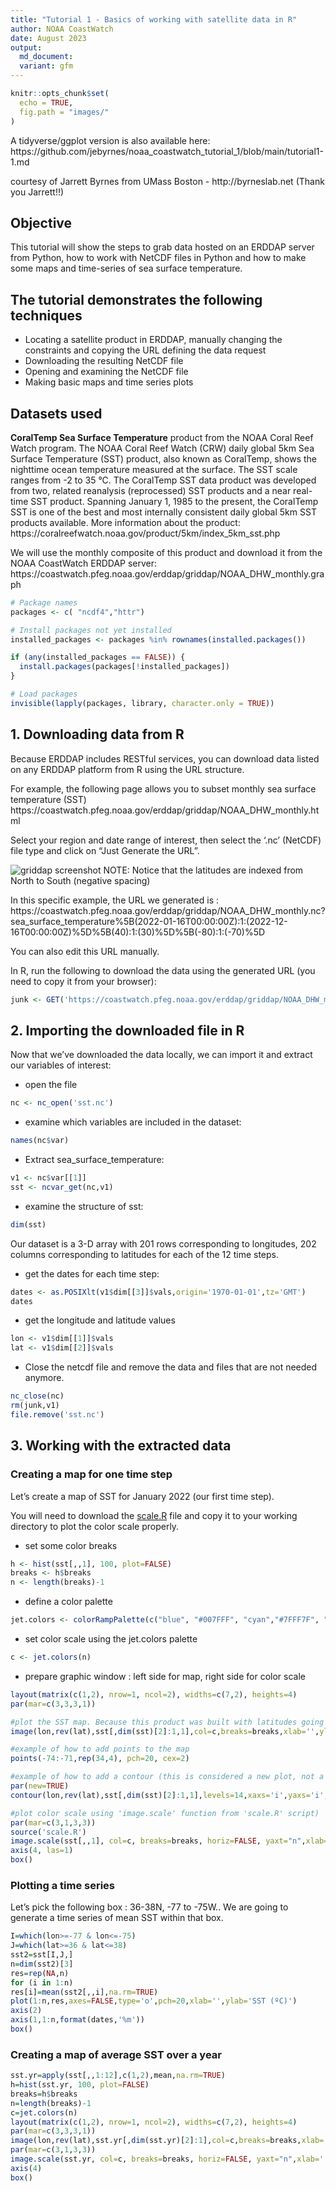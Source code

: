 ```yaml
---
title: "Tutorial 1 - Basics of working with satellite data in R"
author: NOAA CoastWatch
date: August 2023
output:
  md_document:
  variant: gfm
---
```


```r
knitr::opts_chunk$set(
  echo = TRUE,
  fig.path = "images/"
)
```


A tidyverse/ggplot version is also available here: https://github.com/jebyrnes/noaa_coastwatch_tutorial_1/blob/main/tutorial1-1.md

courtesy of Jarrett Byrnes from UMass Boston - http://byrneslab.net   (Thank you Jarrett!!)

## Objective

This tutorial will show the steps to grab data hosted on an ERDDAP server from Python, how to work with NetCDF files in Python and how to make some maps and time-series of sea surface temperature.

## The tutorial demonstrates the following techniques
- Locating a satellite product in ERDDAP, manually changing the constraints and copying the URL defining the data request
- Downloading the resulting NetCDF file
- Opening and examining the NetCDF file
- Making basic maps and time series plots

## Datasets used

**CoralTemp Sea Surface Temperature** product from the NOAA Coral Reef Watch program. The NOAA Coral Reef Watch (CRW) daily global 5km Sea Surface Temperature (SST) product, also known as CoralTemp, shows the nighttime ocean temperature measured at the surface. The SST scale ranges from -2 to 35 °C. The CoralTemp SST data product was developed from two, related reanalysis (reprocessed) SST products and a near real-time SST product. Spanning January 1, 1985 to the present, the CoralTemp SST is one of the best and most internally consistent daily global 5km SST products available. More information about the product: https://coralreefwatch.noaa.gov/product/5km/index_5km_sst.php

We will use the monthly composite of this product and download it from the NOAA CoastWatch ERDDAP server: https://coastwatch.pfeg.noaa.gov/erddap/griddap/NOAA_DHW_monthly.graph


```r

# Package names
packages <- c( "ncdf4","httr")

# Install packages not yet installed
installed_packages <- packages %in% rownames(installed.packages())

if (any(installed_packages == FALSE)) {
  install.packages(packages[!installed_packages])
}

# Load packages 
invisible(lapply(packages, library, character.only = TRUE))


```

## 1. Downloading data from R

Because ERDDAP includes RESTful services, you can download data listed on any ERDDAP platform from R using the URL structure.

For example, the following page allows you to subset monthly sea surface temperature (SST) https://coastwatch.pfeg.noaa.gov/erddap/griddap/NOAA_DHW_monthly.html

Select your region and date range of interest, then select the '.nc' (NetCDF) file type and click on "Just Generate the URL".

![griddap screenshot](../images/erddap.png)
NOTE: Notice that the latitudes are indexed from North to South (negative spacing) 

In this specific example, the URL we generated is : https://coastwatch.pfeg.noaa.gov/erddap/griddap/NOAA_DHW_monthly.nc?sea_surface_temperature%5B(2022-01-16T00:00:00Z):1:(2022-12-16T00:00:00Z)%5D%5B(40):1:(30)%5D%5B(-80):1:(-70)%5D

You can also edit this URL manually.

In R, run the following to download the data using the generated URL (you need to copy it from your browser):

```r

junk <- GET('https://coastwatch.pfeg.noaa.gov/erddap/griddap/NOAA_DHW_monthly.nc?sea_surface_temperature%5B(2022-01-16T00:00:00Z):1:(2022-12-16T00:00:00Z)%5D%5B(40):1:(30)%5D%5B(-80):1:(-70)%5D', write_disk("sst.nc", overwrite=TRUE))

```

## 2. Importing the downloaded file in R

Now that we've downloaded the data locally, we can import it and extract our variables of interest:

* open the file

```r

nc <- nc_open('sst.nc')

```

* examine which variables are included in the dataset:

```r
names(nc$var)

```


* Extract sea_surface_temperature:


```r
v1 <- nc$var[[1]]
sst <- ncvar_get(nc,v1)

```


* examine the structure of sst:


```r
dim(sst)

```

Our dataset is a 3-D array with 201 rows corresponding to longitudes, 202 columns corresponding to latitudes for each of the 12 time steps.

* get the dates for each time step:

```r
dates <- as.POSIXlt(v1$dim[[3]]$vals,origin='1970-01-01',tz='GMT')
dates

```


* get the longitude and latitude values

```r
lon <- v1$dim[[1]]$vals
lat <- v1$dim[[2]]$vals

```


* Close the netcdf file and remove the data and files that are not needed anymore.

```r
nc_close(nc)
rm(junk,v1)
file.remove('sst.nc')

```

## 3. Working with the extracted data

### Creating a map for one time step

Let's create a map of SST for January 2022 (our first time step).

You will need to download the [scale.R](https://oceanwatch.pifsc.noaa.gov/files/scale.R) file and copy it to your working directory to plot the color scale properly.


* set some color breaks

```r
h <- hist(sst[,,1], 100, plot=FALSE)
breaks <- h$breaks
n <- length(breaks)-1

```

* define a color palette

```r
jet.colors <- colorRampPalette(c("blue", "#007FFF", "cyan","#7FFF7F", "yellow", "#FF7F00", "red", "#7F0000"))

```

* set color scale using the jet.colors palette

```r
c <- jet.colors(n)

```

* prepare graphic window : left side for map, right side for color scale

```r
layout(matrix(c(1,2), nrow=1, ncol=2), widths=c(7,2), heights=4)
par(mar=c(3,3,3,1))

#plot the SST map. Because this product was built with latitudes going from North to South, we need to reverse the lat vector because the 'image' function needs increasing values for the coordinates. We also need to flip the sst matrix along the 2d dimension so it plots correctly
image(lon,rev(lat),sst[,dim(sst)[2]:1,1],col=c,breaks=breaks,xlab='',ylab='',axes=TRUE,xaxs='i',yaxs='i',asp=1, main=paste("Monthly SST", dates[1]))

#example of how to add points to the map
points(-74:-71,rep(34,4), pch=20, cex=2)

#example of how to add a contour (this is considered a new plot, not a feature, so you need to use par(new=TRUE)) to overlay it on top of the SST map
par(new=TRUE)
contour(lon,rev(lat),sst[,dim(sst)[2]:1,1],levels=14,xaxs='i',yaxs='i',labcex=0.8,vfont = c("sans serif", "bold"),axes=FALSE,asp=1)

#plot color scale using 'image.scale' function from 'scale.R' script)
par(mar=c(3,1,3,3))
source('scale.R')
image.scale(sst[,,1], col=c, breaks=breaks, horiz=FALSE, yaxt="n",xlab='',ylab='',main='SST')
axis(4, las=1)
box()
```



### Plotting a time series

Let's pick the following box : 36-38N, -77 to -75W.. We are going to generate a time series of mean SST within that box. 

```r
I=which(lon>=-77 & lon<=-75)
J=which(lat>=36 & lat<=38)
sst2=sst[I,J,]
n=dim(sst2)[3]
res=rep(NA,n)
for (i in 1:n)
res[i]=mean(sst2[,,i],na.rm=TRUE)
plot(1:n,res,axes=FALSE,type='o',pch=20,xlab='',ylab='SST (ºC)')
axis(2)
axis(1,1:n,format(dates,'%m'))
box()

```


### Creating a map of average SST over a year


```r
sst.yr=apply(sst[,,1:12],c(1,2),mean,na.rm=TRUE)
h=hist(sst.yr, 100, plot=FALSE)
breaks=h$breaks
n=length(breaks)-1
c=jet.colors(n)
layout(matrix(c(1,2), nrow=1, ncol=2), widths=c(7,2), heights=4)
par(mar=c(3,3,3,1))
image(lon,rev(lat),sst.yr[,dim(sst.yr)[2]:1],col=c,breaks=breaks,xlab='',ylab='',axes=TRUE,xaxs='i',yaxs='i',asp=1,main=paste("Mean SST", format(dates[1],'%Y/%m/%d'),' - ',format(dates[12],'%Y/%m/%d')))
par(mar=c(3,1,3,3))
image.scale(sst.yr, col=c, breaks=breaks, horiz=FALSE, yaxt="n",xlab='',ylab='',main='SST')
axis(4)
box()

```
